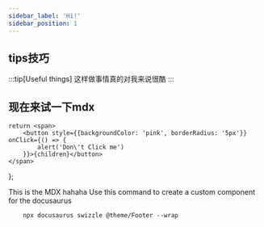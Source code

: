```yaml
---
sidebar_label: 'Hi!'
sidebar_position: 1
---
```


## tips技巧
:::tip[Useful things]
    这样做事情真的对我来说很酷
:::

## 现在来试一下mdx
    return <span>
        <button style={{backgroundColor: 'pink', borderRadius: '5px'}} onClick={() => {
            alert('Don\'t Click me')
        }}>{children}</button>
    </span>
};

This is the MDX <Highlight>hahaha</Highlight>
Use this command to create a custom component for the docusaurus
```
    npx docusaurus swizzle @theme/Footer --wrap

```
